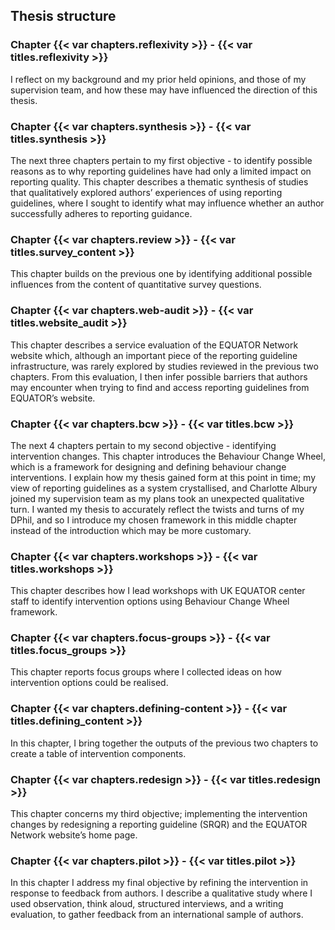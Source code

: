 ## Thesis structure

### Chapter {{< var chapters.reflexivity >}} - {{< var titles.reflexivity >}}

I reflect on my background and my prior held opinions, and those of my supervision team, and how these may have influenced the direction of this thesis. 

### Chapter {{< var chapters.synthesis >}} - {{< var titles.synthesis >}}

The next three chapters pertain to my first objective - to identify possible reasons as to why reporting guidelines have had only a limited impact on reporting quality. This chapter describes a thematic synthesis of studies that qualitatively explored authors' experiences of using reporting guidelines, where I sought to identify what may influence whether an author successfully adheres to reporting guidance. 

### Chapter {{< var chapters.review >}} - {{< var titles.survey_content >}}

This chapter builds on the previous one by identifying additional possible influences from the content of quantitative survey questions. 

### Chapter {{< var chapters.web-audit >}} - {{< var titles.website_audit >}}

This chapter describes a service evaluation of the EQUATOR Network website which, although an important piece of the reporting guideline infrastructure, was rarely explored by studies reviewed in the previous two chapters. From this evaluation, I then infer possible barriers that authors may encounter when trying to find and access reporting guidelines from EQUATOR's website.

### Chapter {{< var chapters.bcw >}} - {{< var titles.bcw >}}

The next 4 chapters pertain to my second objective - identifying intervention changes. This chapter introduces the Behaviour Change Wheel, which is a framework for designing and defining behaviour change interventions. I explain how my thesis gained form at this point in time; my view of reporting guidelines as a system crystallised, and Charlotte Albury joined my supervision team as my plans took an unexpected qualitative turn. I wanted my thesis to accurately reflect the twists and turns of my DPhil, and so I introduce my chosen framework in this middle chapter instead of the introduction which may be more customary.

### Chapter {{< var chapters.workshops >}} - {{< var titles.workshops >}}

This chapter describes how I lead workshops with UK EQUATOR center staff to identify intervention options using Behaviour Change Wheel framework.

### Chapter {{< var chapters.focus-groups >}} - {{< var titles.focus_groups >}}

This chapter reports focus groups where I collected ideas on how intervention options could be realised. 

### Chapter {{< var chapters.defining-content >}} - {{< var titles.defining_content >}}

In this chapter, I bring together the outputs of the previous two chapters to create a table of intervention components. 

### Chapter {{< var chapters.redesign >}} - {{< var titles.redesign >}}

This chapter concerns my third objective; implementing the intervention changes by redesigning a reporting guideline (SRQR) and the EQUATOR Network website's home page.

### Chapter {{< var chapters.pilot >}} - {{< var titles.pilot >}}

In this chapter I address my final objective by refining the intervention in response to feedback from authors. I describe a qualitative study where I used observation, think aloud, structured interviews, and a writing evaluation, to gather feedback from an international sample of authors. 